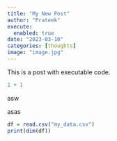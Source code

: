 ```yaml
---
title: "My New Post"
author: "Prateek"
execute: 
  enabled: true 
date: "2023-03-10"
categories: [thoughts]
image: "image.jpg"
---
```


This is a post with executable code.

```r
1 + 1
```

asw

asas

```r
df = read.csv("my_data.csv")
print(dim(df))
```

